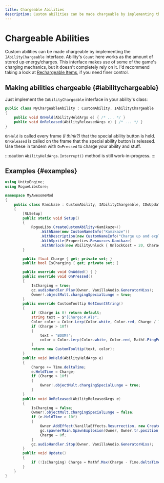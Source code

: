 ```yaml
---
title: Chargeable Abilities
description: Custom abilities can be made chargeable by implementing the IAbilityChargeable interface. Ability's Count here works as the amount of stored up energy/charges. This interface makes use of some of the game's charging mechanics, but it doesn't completely rely on it. I'd recommend taking a look at Rechargeable Items, if you need finer control.
---
```


# Chargeable Abilities

Custom abilities can be made chargeable by implementing the `IAbilityChargeable` interface. Ability's `Count` here works as the amount of stored up energy/charges. This interface makes use of some of the game's charging mechanics, but it doesn't completely rely on it. I'd recommend taking a look at [Rechargeable Items](../custom-items/rechargeable-items), if you need finer control.

## Making abilities chargeable {#iabilitychargeable}

Just implement the `IAbilityChargeable` interface in your ability's class:

```csharp title="/MyAwesomeProject/MyChargeableAbility.cs"
public class MyChargeableAbility : CustomAbility, IAbilityChargeable
{
    public void OnHeld(AbilityHeldArgs e) { /* ... */ }
    public void OnReleased(AbilityReleasedArgs e) { /* ... */ }
}
```

`OnHeld` is called every frame *(I think?)* that the special ability button is held. `OnReleased` is called on the frame that the special ability button is released. Use these in tandem with `OnPressed` to charge your ability and stuff.

:::caution
`AbilityHeldArgs.Interrupt()` method is still work-in-progress.
:::

## Examples {#examples}

<Tabs>
<TabItem value="Kamikaze">

```csharp title="/MyAwesomeProject/Kamikaze.cs"
using UnityEngine;
using RogueLibsCore;

namespace MyAwesomeMod
{
    public class Kamikaze : CustomAbility, IAbilityChargeable, IDoUpdate
    {
        [RLSetup]
        public static void Setup()
        {
            RogueLibs.CreateCustomAbility<Kamikaze>()
                .WithName(new CustomNameInfo("Kamikaze"))
                .WithDescription(new CustomNameInfo("Charge up and explode everything around you."))
                .WithSprite(Properties.Resources.Kamikaze)
                .WithUnlock(new AbilityUnlock { UnlockCost = 20, CharacterCreationCost = 20 });
        }

        public float Charge { get; private set; }
        public bool IsCharging { get; private set; }

        public override void OnAdded() { }
        public override void OnPressed()
        {
            IsCharging = true;
            gc.audioHandler.Play(Owner, VanillaAudio.GeneratorHiss);
            Owner!.objectMult.chargingSpecialLunge = true;
        }
        public override CustomTooltip GetCountString()
        {
            if (Charge is 0) return default;
            string text = $"{Charge:#.#}s";
            Color color = Color.Lerp(Color.white, Color.red, Charge / 10f);
            if (Charge > 10f)
            {
                text = "BOOM!";
                color = Color.Lerp(Color.white, Color.red, Mathf.PingPong(Time.time * 5, 1f));
            }
            return new CustomTooltip(text, color);
        }
        public void OnHeld(AbilityHeldArgs e)
        {
            Charge += Time.deltaTime;
            e.HeldTime = Charge;
            if (Charge > 10f)
            {
                Owner!.objectMult.chargingSpecialLunge = true;
            }
        }
        public void OnReleased(AbilityReleasedArgs e)
        {
            IsCharging = false;
            Owner!.objectMult.chargingSpecialLunge = false;
            if (e.HeldTime > 10f)
            {
                Owner.AddEffect(VanillaEffects.Resurrection, new CreateEffectInfo(1) { DontShowText = true, IgnoreElectronic = true });
                gc.spawnerMain.SpawnExplosion(Owner, Owner.tr.position, "Huge", false, -1, false, true).noOwnCheck = true;
                Charge = 0f;
            }
            gc.audioHandler.Stop(Owner, VanillaAudio.GeneratorHiss);
        }
        public void Update()
        {
            if (!IsCharging) Charge = Mathf.Max(Charge - Time.deltaTime * 5f, 0f);
        }
    }
}
```

</TabItem>
</Tabs>
